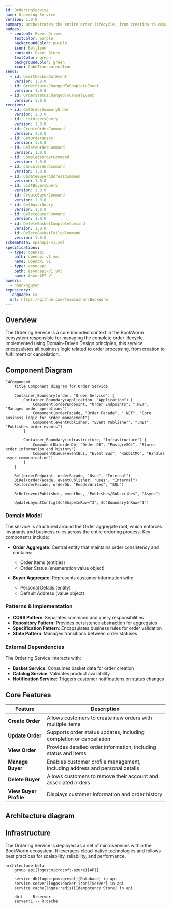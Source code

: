```yaml
---
id: OrderingService
name: Ordering Service
version: 1.0.0
summary: Orchestrates the entire order lifecycle, from creation to completion or cancellation, for the BookWorm platform
badges:
  - content: Event-Driven
    textColor: purple
    backgroundColor: purple
    icon: BoltIcon
  - content: Event Store
    textColor: green
    backgroundColor: green
    icon: CubeTransparentIcon
sends:
  - id: UserCheckedOutEvent
    version: 1.0.0
  - id: OrderStatusChangedToCompleteEvent
    version: 1.0.0
  - id: OrderStatusChangedToCancelEvent
    version: 1.0.0
receives:
  - id: GetOrderSummaryOrder
    version: 1.0.0
  - id: ListOrdersQuery
    version: 1.0.0
  - id: CreateOrderCommand
    version: 1.0.0
  - id: GetOrderQuery
    version: 1.0.0
  - id: DeleteOrderCommand
    version: 1.0.0
  - id: CompleteOrderCommand
    version: 1.0.0
  - id: CancelOrderCommand
    version: 1.0.0
  - id: UpdateBuyerAddressCommand
    version: 1.0.0
  - id: ListBuyersQuery
    version: 1.0.0
  - id: CreateBuyerCommand
    version: 1.0.0
  - id: GetBuyerQuery
    version: 1.0.0
  - id: DeleteBuyerCommand
    version: 1.0.0
  - id: DeleteBasketCompleteCommand
    version: 1.0.0
  - id: DeleteBasketFailedCommand
    version: 1.0.0
schemaPath: openapi-v1.yml
specifications:
  - type: openapi
    path: openapi-v1.yml
    name: OpenAPI V1
  - type: asyncapi
    path: asyncapi-v1.yml
    name: AsyncAPI V1
owners:
  - nhanxnguyen
repository:
  language: C#
  url: https://github.com/foxminchan/BookWorm
---
```


<Tiles>
  <Tile
    icon="DocumentIcon"
    href={`/docs/services/${frontmatter.id}/${frontmatter.version}/changelog`}
    title="View the changelog"
    description="Want to know the history of this service? View the change logs"
  />
  <Tile
    icon="UserGroupIcon"
    href="/docs/users/nhanxnguyen"
    title="Contact the author"
    description="Any questions? Feel free to contact the owners"
  />
  <Tile
    icon="BoltIcon"
    href={`/visualiser/services/${frontmatter.id}/${frontmatter.version}`}
    title={`Sends ${frontmatter.sends.length} messages`}
    description="This service sends messages to downstream consumers"
  />
  <Tile
    icon="BoltIcon"
    href={`/visualiser/services/${frontmatter.id}/${frontmatter.version}`}
    title={`Receives ${frontmatter.receives.length} messages`}
    description="This service receives messages from other services"
  />
</Tiles>

## Overview

The Ordering Service is a core bounded context in the BookWorm ecosystem responsible for managing the complete order lifecycle. Implemented using Domain-Driven Design principles, this service encapsulates all business logic related to order processing, from creation to fulfillment or cancellation.

## Component Diagram

```mermaid
C4Component
    title Component diagram for Order Service

    Container_Boundary(order, "Order Service") {
        Container_Boundary(application, "Application") {
            Component(orderEndpoint, "Order Endpoints", ".NET", "Manages order operations")
            Component(orderFacade, "Order Facade", ".NET", "Core business logic for order management")
            Component(eventPublisher, "Event Publisher", ".NET", "Publishes order events")
        }

        Container_Boundary(infrastructure, "Infrastructure") {
            ComponentDb(orderDb, "Order DB", "PostgreSQL", "Stores order information and history")
            ComponentQueue(eventBus, "Event Bus", "RabbitMQ", "Handles async communication")
        }
    }

    Rel(orderEndpoint, orderFacade, "Uses", "Internal")
    BiRel(orderFacade, eventPublisher, "Uses", "Internal")
    Rel(orderFacade, orderDb, "Reads/Writes", "SQL")

    BiRel(eventPublisher, eventBus, "Publishes/Subscribes", "Async")

    UpdateLayoutConfig($c4ShapeInRow="3", $c4BoundaryInRow="1")
```

### Domain Model

The service is structured around the Order aggregate root, which enforces invariants and business rules across the entire ordering process. Key components include:

- **Order Aggregate**: Central entity that maintains order consistency and contains:

  - Order Items (entities)
  - Order Status (enumeration value object)

- **Buyer Aggregate**: Represents customer information with:
  - Personal Details (entity)
  - Default Address (value object)

### Patterns & Implementation

- **CQRS Pattern**: Separates command and query responsibilities
- **Repository Pattern**: Provides persistence abstraction for aggregates
- **Specification Pattern**: Encapsulates business rules for order validation
- **State Pattern**: Manages transitions between order statuses

### External Dependencies

The Ordering Service interacts with:

- **Basket Service**: Consumes basket data for order creation
- **Catalog Service**: Validates product availability
- **Notification Service**: Triggers customer notifications on status changes

## Core Features

| Feature                | Description                                                                 |
| ---------------------- | --------------------------------------------------------------------------- |
| **Create Order**       | Allows customers to create new orders with multiple items                   |
| **Update Order**       | Supports order status updates, including completion or cancellation         |
| **View Order**         | Provides detailed order information, including status and items             |
| **Manage Buyer**       | Enables customer profile management, including address and personal details |
| **Delete Buyer**       | Allows customers to remove their account and associated orders              |
| **View Buyer Profile** | Displays customer information and order history                             |

## Architecture diagram

<NodeGraph />

## Infrastructure

The Ordering Service is deployed as a set of microservices within the BookWorm ecosystem. It leverages cloud-native technologies and follows best practices for scalability, reliability, and performance.

```mermaid
architecture-beta
    group api(logos:microsoft-azure)[API]

    service db(logos:postgresql)[Database] in api
    service server(logos:docker-icon)[Server] in api
    service cache(logos:redis)[Idempotency Store] in api

    db:L -- R:server
    server:L -- R:cache
```
